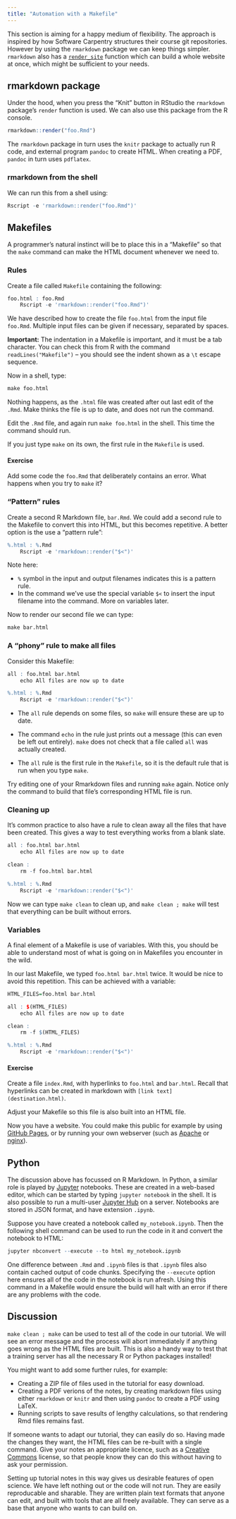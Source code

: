 ```yaml
---
title: "Automation with a Makefile"
---
```


This section is aiming for a happy medium of flexibility. The approach is inspired by how Software Carpentry structures their course git repositories. However by using the `rmarkdown` package we can keep things simpler. `rmarkdown` also has a [`render_site`](http://rmarkdown.rstudio.com/rmarkdown_websites.html) function which can build a whole website at once, which might be sufficient to your needs.

## rmarkdown package

Under the hood, when you press the "Knit" button in RStudio the `rmarkdown` package's `render` function is used. We can also use this package from the R console.

```r
rmarkdown::render("foo.Rmd")
```

The `rmarkdown` package in turn uses the `knitr` package to actually run R code, and external program `pandoc` to create HTML. When creating a PDF, `pandoc` in turn uses `pdflatex`.


### rmarkdown from the shell

We can run this from a shell using:

```r
Rscript -e 'rmarkdown::render("foo.Rmd")'
```


## Makefiles

A programmer's natural instinct will be to place this in a "Makefile" so that the `make` command can make the HTML document whenever we need to.

### Rules

Create a file called `Makefile` containing the following:

```r
foo.html : foo.Rmd
    Rscript -e 'rmarkdown::render("foo.Rmd")'
```

We have described how to create the file `foo.html` from the input file `foo.Rmd`. Multiple input files can be given if necessary, separated by spaces.

**Important:** The indentation in a Makefile is important, and it must be a tab character. You can check this from R with the command `readLines("Makefile")` -- you should see the indent shown as a `\t` escape sequence. 

Now in a shell, type:

```r
make foo.html
```

Nothing happens, as the `.html` file was created after out last edit of the `.Rmd`. Make thinks the file is up to date, and does not run the command.

Edit the `.Rmd` file, and again run `make foo.html` in the shell. This time the command should run.

If you just type `make` on its own, the first rule in the `Makefile` is used.


#### Exercise {.challenge}

Add some code the `foo.Rmd` that deliberately contains an error. What happens when you try to `make` it?


### "Pattern" rules

Create a second R Markdown file, `bar.Rmd`. We could add a second rule to the Makefile to convert this into HTML, but this becomes repetitive. A better option is the use a "pattern rule":

```r
%.html : %.Rmd
    Rscript -e 'rmarkdown::render("$<")'
```

Note here:

* `%` symbol in the input and output filenames indicates this is a pattern rule.
* In the command we've use the special variable `$<` to insert the input filename into the command. More on variables later.

Now to render our second file we can type:

```r
make bar.html
```

### A "phony" rule to make all files

Consider this Makefile:

```r
all : foo.html bar.html
    echo All files are now up to date

%.html : %.Rmd
    Rscript -e 'rmarkdown::render("$<")'
```

* The `all` rule depends on some files, so `make` will ensure these are up to date. 

* The command `echo` in the rule just prints out a message (this can even be left out entirely). `make` does not check that a file called `all` was actually created.

* The `all` rule is the first rule in the `Makefile`, so it is the default rule that is run when you type `make`.

Try editing one of your Rmarkdown files and running `make` again. Notice only the command to build that file's corresponding HTML file is run.


### Cleaning up

It's common practice to also have a rule to clean away all the files that have been created. This gives a way to test everything works from a blank slate.

```r
all : foo.html bar.html
    echo All files are now up to date

clean : 
    rm -f foo.html bar.html 

%.html : %.Rmd
    Rscript -e 'rmarkdown::render("$<")'
```

Now we can type `make clean` to clean up, and `make clean ; make` will test that everything can be built without errors.


### Variables

A final element of a Makefile is use of variables. With this, you should be able to understand most of what is going on in Makefiles you encounter in the wild. 

In our last Makefile, we typed `foo.html bar.html` twice. It would be nice to avoid this repetition. This can be achieved with a variable:

```r
HTML_FILES=foo.html bar.html

all : $(HTML_FILES)
    echo All files are now up to date

clean : 
    rm -f $(HTML_FILES) 

%.html : %.Rmd
    Rscript -e 'rmarkdown::render("$<")'
```


#### Exercise {.challenge}

Create a file `index.Rmd`, with hyperlinks to `foo.html` and `bar.html`. Recall that hyperlinks can be created in markdown with `[link text](destination.html)`.

Adjust your Makefile so this file is also built into an HTML file.

Now you have a website. You could make this public for example by using [GitHub Pages](https://pages.github.com/), or by running your own webserver (such as [Apache](https://httpd.apache.org/) or [nginx](https://nginx.org/en/)).


## Python

The discussion above has focussed on R Markdown. In Python, a similar role is played by [Jupyter](http://jupyter.org/) notebooks. These are created in a web-based editor, which can be started by typing `jupyter notebook` in the shell. It is also possible to run a multi-user [Jupyter Hub](https://jupyterhub.readthedocs.io/en/latest/) on a server. Notebooks are stored in JSON format, and have extension `.ipynb`.

Suppose you have created a notebook called `my_notebook.ipynb`. Then the following shell command can be used to run the code in it and convert the notebook to HTML:

```r
jupyter nbconvert --execute --to html my_notebook.ipynb
```

One difference between `.Rmd` and `.ipynb` files is that `.ipynb` files also contain cached output of code chunks. Specifying the `--execute` option here ensures all of the code in the notebook is run afresh. Using this command in a Makefile would ensure the build will halt with an error if there are any problems with the code.



## Discussion

`make clean ; make` can be used to test all of the code in our tutorial. We will see an error message and the process will abort immediately if anything goes wrong as the HTML files are built. This is also a handy way to test that a training server has all the necessary R or Python packages installed!

You might want to add some further rules, for example:

* Creating a ZIP file of files used in the tutorial for easy download.
* Creating a PDF verions of the notes, by creating markdown files using either `rmarkdown` or `knitr` and then using `pandoc` to create a PDF using LaTeX.
* Running scripts to save results of lengthy calculations, so that rendering Rmd files remains fast.

If someone wants to adapt our tutorial, they can easily do so. Having made the changes they want, the HTML files can be re-built with a single command. Give your notes an appropriate licence, such as a [Creative Commons](https://creativecommons.org/) license, so that people know they can do this without having to ask your permission.

Setting up tutorial notes in this way gives us desirable features of open science. We have left nothing out or the code will not run. They are easily reproducable and sharable. They are written plain text formats that anyone can edit, and built with tools that are all freely available. They can serve as a base that anyone who wants to can build on.







